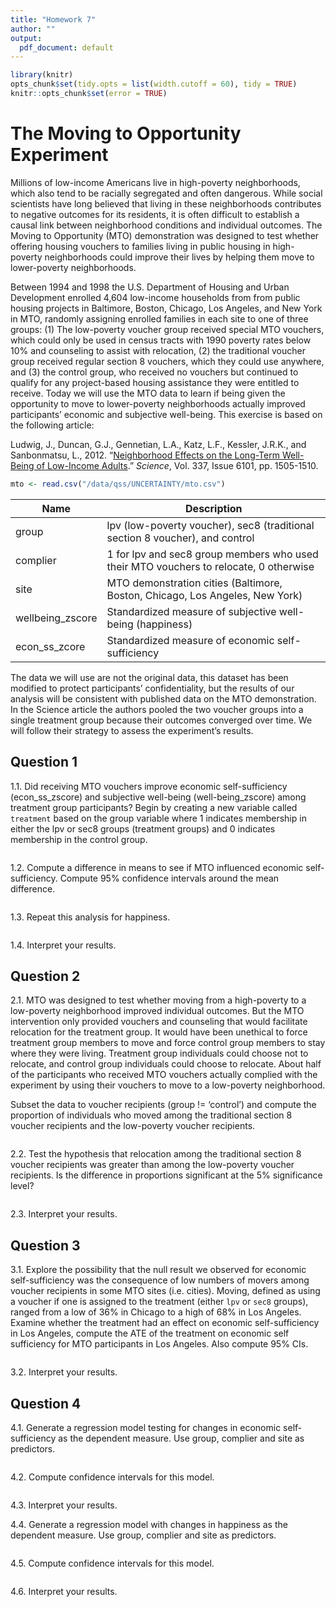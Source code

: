 ```yaml
---
title: "Homework 7"
author: ""
output:
  pdf_document: default
---
```


```r
library(knitr)
opts_chunk$set(tidy.opts = list(width.cutoff = 60), tidy = TRUE)
knitr::opts_chunk$set(error = TRUE)
```
# The Moving to Opportunity Experiment

Millions of low-income Americans live in high-poverty neighborhoods, which also tend to be racially segregated and often dangerous. While social scientists have long believed that living in these neighborhoods contributes to negative outcomes for its residents, it is often difficult to establish a causal link between neighborhood conditions and individual outcomes. The Moving to Opportunity (MTO) demonstration was designed to test whether offering housing vouchers to families living in public housing in high-poverty neighborhoods could improve their lives by helping them move to lower-poverty neighborhoods. 

Between 1994 and 1998 the U.S. Department of Housing and Urban Development enrolled 4,604 low-income households from from public housing projects in Baltimore, Boston, Chicago, Los Angeles, and New York in MTO, randomly assigning enrolled families in each site to one of three groups: (1) The low-poverty voucher group received special MTO vouchers, which could only be used in census tracts with 1990 poverty rates below 10% and counseling to assist with relocation, (2) the traditional voucher group received regular section 8 vouchers, which they could use anywhere, and (3) the control group, who received no vouchers but continued to qualify for any project-based housing assistance they were entitled to receive. Today we will use the MTO data to learn if being given the opportunity to move to lower-poverty neighborhoods actually improved participants' economic and subjective well-being. This exercise is based on the following article:

Ludwig, J., Duncan, G.J., Gennetian, L.A., Katz, L.F., Kessler, J.R.K., and Sanbonmatsu, L., 2012. "[Neighborhood Effects on the Long-Term Well-Being of Low-Income Adults](https://dx.doi.org/10.1126/science.1224648)." *Science*, Vol. 337, Issue 6101, pp. 1505-1510.

```r
mto <- read.csv("/data/qss/UNCERTAINTY/mto.csv")
```

| Name             | Description                                                                           |
|------------------|---------------------------------------------------------------------------------------|
| group            | lpv (low-poverty voucher), sec8 (traditional section 8 voucher), and control          |
| complier         | 1 for lpv and sec8 group members who used their MTO vouchers to relocate, 0 otherwise |
| site             | MTO demonstration cities (Baltimore, Boston, Chicago, Los Angeles, New York)          |
| wellbeing_zscore | Standardized measure of subjective well-being (happiness)                              |
| econ_ss_zcore    | Standardized measure of economic self-sufficiency                                     |
 
The data we will use are not the original data, this dataset has been modified to protect participants' confidentiality, but the results of our analysis will be consistent with published data on the MTO demonstration. In the Science article the authors pooled the two voucher groups into a single treatment group because their outcomes converged over time. We will follow their strategy to assess the experiment's results. 

## Question 1

1.1. Did receiving MTO vouchers improve economic self-sufficiency (econ_ss_zscore) and subjective well-being (well-being_zscore) among treatment group participants?  Begin by creating a new variable called `treatment` based on the group variable where 1 indicates membership in either the lpv or sec8 groups (treatment groups) and 0 indicates membership in the control group.  

```r

```

1.2. Compute a difference in means to see if MTO influenced economic self-sufficiency. Compute 95\% confidence intervals around the mean difference.

```r

```

1.3. Repeat this analysis for happiness.

```r

```

1.4. Interpret your results.


## Question 2

2.1. MTO was designed to test whether moving from a high-poverty to a low-poverty neighborhood improved individual outcomes. But the MTO intervention only provided vouchers and counseling that would facilitate relocation for the treatment group.  It would have been unethical to force treatment group members to move and force control group members to stay where they were living. Treatment group individuals could choose not to relocate, and control group individuals could choose to relocate. About half of the participants who received MTO vouchers actually complied with the experiment by using their vouchers to move to a low-poverty neighborhood. 

Subset the data to voucher recipients (group != 'control') and compute the proportion of individuals who moved among the traditional section 8 voucher recipients and the low-poverty voucher recipients.  

```r

```

2.2. Test the hypothesis that relocation among the traditional section 8 voucher recipients was greater than among the low-poverty voucher recipients. Is the difference in proportions significant at the 5% significance level? 

```r

```

2.3. Interpret your results.


## Question 3

3.1. Explore the possibility that the null result we observed for economic self-sufficiency was the consequence of low numbers of movers among voucher recipients in some MTO sites (i.e. cities). Moving, defined as using a voucher if one is assigned to the treatment (either `lpv` or `sec8` groups), ranged from a low of 36% in Chicago to a high of 68% in Los Angeles. Examine whether the treatment had an effect on economic self-sufficiency in Los Angeles, compute the ATE of the treatment on economic self sufficiency for MTO participants in Los Angeles.  Also compute 95\% CIs.

```r

```

3.2. Interpret your results.



## Question 4

4.1. Generate a regression model testing for changes in economic self-sufficiency as the dependent measure.  Use group, complier and site as predictors.

```r

```

4.2. Compute confidence intervals for this model.

```r

```

4.3. Interpret your results.

4.4. Generate a regression model with changes in happiness as the dependent measure.  Use group, complier and site as predictors.

```r

```

4.5. Compute confidence intervals for this model.

```r

```

4.6. Interpret your results.

